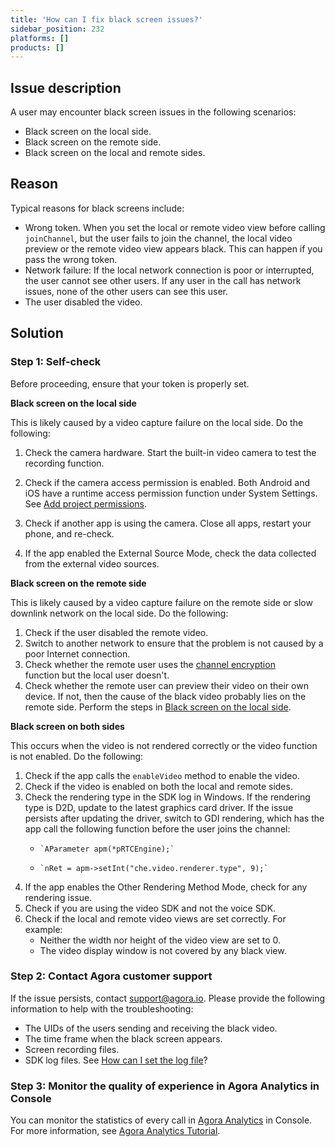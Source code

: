 ```yaml
---
title: 'How can I fix black screen issues?'
sidebar_position: 232
platforms: []
products: []
---
```



## Issue description

A user may encounter black screen issues in the following scenarios:

- Black screen on the local side.
- Black screen on the remote side.
- Black screen on the local and remote sides.

## Reason

Typical reasons for black screens include:

- Wrong token. When you set the local or remote video view before calling `joinChannel`, but the user fails to join the channel, the local video preview or the remote video view appears black. This can happen if you pass the wrong token.
- Network failure: If the local network connection is poor or interrupted, the user cannot see other users. If any user in the call has network issues, none of the other users can see this user.
- The user disabled the video.

## Solution

### Step 1: Self-check

Before proceeding, ensure that your token is properly set.

**Black screen on the local side**

This is likely caused by a video capture failure on the local side. Do the following:

1. Check the camera hardware. Start the built-in video camera to test the recording function.
2. Check if the camera access permission is enabled. Both Android and iOS have a runtime access permission function under System Settings. See <a href="https://agoradocs.vercel.app/interactive-live-streaming/get-started/get-started-sdk#project-setup"> Add project permissions</a>.

3. Check if another app is using the camera. Close all apps, restart your phone, and re-check.
4. If the app enabled the External Source Mode, check the data collected from the external video sources.

**Black screen on the remote side**

This is likely caused by a video capture failure on the remote side or slow downlink network on the local side. Do the following:

1. Check if the user disabled the remote video.
2. Switch to another network to ensure that the problem is not caused by a poor Internet connection.
3. Check whether the remote user uses the [channel encryption](voice-calling/develop/media-stream-encryption) function but the local user doesn't.
4. Check whether the remote user can preview their video on their own device. If not, then the cause of the black video probably lies on the remote side. Perform the steps in <a href="#localblack">Black screen on the local side</a>.

**Black screen on both sides**

This occurs when the video is not rendered correctly or the video function is not enabled. Do the following:

1.  Check if the app calls the `enableVideo` method to enable the video.
2.  Check if the video is enabled on both the local and remote sides.
3.  Check the rendering type in the SDK log in Windows. If the rendering type is D2D, update to the latest graphics card driver. If the issue persists after updating the driver, switch to GDI rendering, which has the app call the following function before the user joins the channel:
    -     `AParameter apm(*pRTCEngine);`
    -     `nRet = apm->setInt("che.video.renderer.type", 9);`
4.  If the app enables the Other Rendering Method Mode, check for any rendering issue.
5.  Check if you are using the video SDK and not the voice SDK.
6.  Check if the local and remote video views are set correctly. For example:
    - Neither the width nor height of the video view are set to 0.
    - The video display window is not covered by any black view.

### Step 2: Contact Agora customer support

If the issue persists, contact support@agora.io. Please provide the following information to help with the troubleshooting:

- The UIDs of the users sending and receiving the black video.
- The time frame when the black screen appears.
- Screen recording files.
- SDK log files. See [How can I set the log file](../integration-issues/log#set-the-log-file)?

### Step 3: Monitor the quality of experience in Agora Analytics in Console

You can monitor the statistics of every call in [Agora Analytics](/agora-analytics/overview/product-overview) in Console. For more information, see [Agora Analytics Tutorial](/agora-analytics/reference/manage-agora-account).
